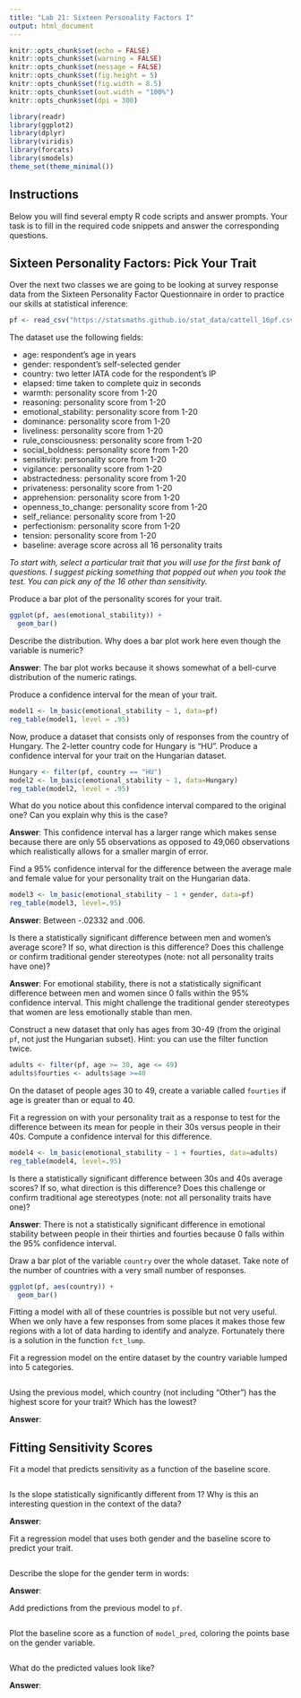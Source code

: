 ---
title: "Lab 21: Sixteen Personality Factors I"
output: html_document
---

```{r setup, include=FALSE}
knitr::opts_chunk$set(echo = FALSE)
knitr::opts_chunk$set(warning = FALSE)
knitr::opts_chunk$set(message = FALSE)
knitr::opts_chunk$set(fig.height = 5)
knitr::opts_chunk$set(fig.width = 8.5)
knitr::opts_chunk$set(out.width = "100%")
knitr::opts_chunk$set(dpi = 300)

library(readr)
library(ggplot2)
library(dplyr)
library(viridis)
library(forcats)
library(smodels)
theme_set(theme_minimal())
```

## Instructions

Below you will find several empty R code scripts and answer prompts. Your task
is to fill in the required code snippets and answer the corresponding
questions.

## Sixteen Personality Factors: Pick Your Trait

Over the next two classes we are going to be looking at survey response
data from the Sixteen Personality Factor Questionnaire in order to practice
our skills at statistical inference:

```{r}
pf <- read_csv("https://statsmaths.github.io/stat_data/cattell_16pf.csv")
```

The dataset use the following fields:

- age: respondent's age in years
- gender: respondent's self-selected gender
- country: two letter IATA code for the respondent's IP
- elapsed: time taken to complete quiz in seconds
- warmth: personality score from 1-20
- reasoning: personality score from 1-20
- emotional_stability: personality score from 1-20
- dominance: personality score from 1-20
- liveliness: personality score from 1-20
- rule_consciousness: personality score from 1-20
- social_boldness: personality score from 1-20
- sensitivity: personality score from 1-20
- vigilance: personality score from 1-20
- abstractedness: personality score from 1-20
- privateness: personality score from 1-20
- apprehension: personality score from 1-20
- openness_to_change: personality score from 1-20
- self_reliance: personality score from 1-20
- perfectionism: personality score from 1-20
- tension: personality score from 1-20
- baseline: average score across all 16 personality traits

*To start with, select a particular trait that you will use for the first
bank of questions. I suggest picking something that popped out when you took
the test. You can pick any of the 16 other than sensitivity.*

Produce a bar plot of the personality scores for your trait.

```{r}
ggplot(pf, aes(emotional_stability)) +
  geom_bar()
```

Describe the distribution. Why does a bar plot work here even though the
variable is numeric?

**Answer**: The bar plot works because it shows somewhat of a bell-curve distribution of the numeric ratings.

Produce a confidence interval for the mean of your trait.

```{r}
model1 <- lm_basic(emotional_stability ~ 1, data=pf)
reg_table(model1, level = .95)
```

Now, produce a dataset that consists only of responses from the country of
Hungary. The 2-letter country code for Hungary is "HU". Produce a confidence
interval for your trait on the Hungarian dataset.

```{r}
Hungary <- filter(pf, country == "HU")
model2 <- lm_basic(emotional_stability ~ 1, data=Hungary)
reg_table(model2, level = .95)
```

What do you notice about this confidence interval compared to the original
one? Can you explain why this is the case?

**Answer**: This confidence interval has a larger range which makes sense because there are only 55 observations as opposed to 49,060 observations which realistically allows for a smaller margin of error.

Find a 95% confidence interval for the difference between the average
male and female value for your personality trait on the Hungarian data.

```{r}
model3 <- lm_basic(emotional_stability ~ 1 + gender, data=pf)
reg_table(model3, level=.95)
```

**Answer**: Between -.02332 and .006.

Is there a statistically significant difference between men and women's
average score? If so, what direction is this difference? Does this challenge
or confirm traditional gender stereotypes (note: not all personality traits
have one)?

**Answer**:  For emotional stability, there is not a statistically significant difference between men and women since 0 falls within the 95% confidence interval.  This might challenge the traditional gender stereotypes that women are less emotionally stable than men.

Construct a new dataset that only has ages from 30-49 (from the original `pf`,
not just the Hungarian subset). Hint: you can use the filter function twice.

```{r}
adults <- filter(pf, age >= 30, age <= 49)
adults$fourties <- adults$age >=40
```

On the dataset of people ages 30 to 49, create a variable called `fourties` if
age is greater than or equal to 40.


Fit a regression on with your personality trait as a response to test for the
difference between its mean for people in their 30s versus people in their
40s. Compute a confidence interval for this difference.

```{r}
model4 <- lm_basic(emotional_stability ~ 1 + fourties, data=adults)
reg_table(model4, level=.95)
```

Is there a statistically significant difference between 30s and 40s average
scores? If so, what direction is this difference? Does this challenge or
confirm traditional age stereotypes (note: not all personality traits
have one)?

**Answer**: There is not a statistically significant difference in emotional stability between people in their thirties and fourties because 0 falls within the 95% confidence interval.

Draw a bar plot of the variable `country` over the whole dataset. Take
note of the number of countries with a very small number of responses.

```{r}
ggplot(pf, aes(country)) +
  geom_bar()
```

Fitting a model with all of these countries is possible but not very
useful. When we only have a few responses from some places it makes those
few regions with a lot of data harding to identify and analyze. Fortunately
there is a solution in the function `fct_lump`.

Fit a regression model on the entire dataset by the country variable lumped
into 5 categories.

```{r}

```

Using the previous model, which country (not including "Other") has the
highest score for your trait? Which has the lowest?

**Answer**:

## Fitting Sensitivity Scores

Fit a model that predicts sensitivity as a function of the baseline
score.

```{r}

```

Is the slope statistically significantly different from 1? Why is this an
interesting question in the context of the data?

**Answer**:

Fit a regression model that uses both gender and the baseline score to
predict your trait.

```{r}

```

Describe the slope for the gender term in words:

**Answer**:

Add predictions from the previous model to `pf`.

```{r}

```

Plot the baseline score as a function of `model_pred`, coloring the points
base on the gender variable.

```{r}

```

What do the predicted values look like?

**Answer**:


